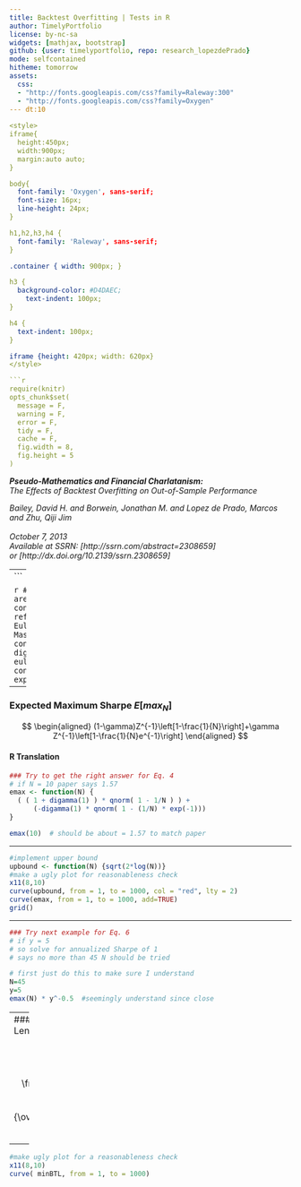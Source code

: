 ```yaml
---
title: Backtest Overfitting | Tests in R
author: TimelyPortfolio
license: by-nc-sa
widgets: [mathjax, bootstrap]
github: {user: timelyportfolio, repo: research_lopezdePrado}
mode: selfcontained
hitheme: tomorrow
assets:
  css:
  - "http://fonts.googleapis.com/css?family=Raleway:300"
  - "http://fonts.googleapis.com/css?family=Oxygen"
--- dt:10
  
<style>
iframe{
  height:450px;
  width:900px;
  margin:auto auto;
}

body{
  font-family: 'Oxygen', sans-serif;
  font-size: 16px;
  line-height: 24px;
}

h1,h2,h3,h4 {
  font-family: 'Raleway', sans-serif;
}

.container { width: 900px; }

h3 {
  background-color: #D4DAEC;
    text-indent: 100px; 
}

h4 {
  text-indent: 100px;
}

iframe {height: 420px; width: 620px}
</style>

```r
require(knitr)
opts_chunk$set(
  message = F,
  warning = F,
  error = F,
  tidy = F,
  cache = F,
  fig.width = 8,
  fig.height = 5
)
```

<address>
<strong>Pseudo-Mathematics and Financial Charlatanism:</strong><br>
The Effects of Backtest Overfitting on Out-of-Sample Performance
<p class="muted">Bailey, David H. and Borwein, Jonathan M. and Lopez de Prado, Marcos and Zhu, Qiji Jim<br>   
 October 7, 2013   <br> 
 Available at SSRN: [http://ssrn.com/abstract=2308659]<br> 
   or [http://dx.doi.org/10.2139/ssrn.2308659]
</p>
</address>


---
```


```r
# these are the constants referenced
# Euler–Mascheroni's constant
-digamma(1)
# euler constant
exp(1)
```
---

### Expected Maximum Sharpe $E[max_N]$

$$
\begin{aligned}
(1-\gamma)Z^{-1}\left[1-\frac{1}{N}\right]+\gamma Z^{-1}\left[1-\frac{1}{N}e^{-1}\right] \end{aligned}
$$

<h4>R Translation</h4>
```r
### Try to get the right answer for Eq. 4
# if N = 10 paper says 1.57
emax <- function(N) {
  ( ( 1 + digamma(1) ) * qnorm( 1 - 1/N ) ) +  
      (-digamma(1) * qnorm( 1 - (1/N) * exp(-1)))
}

emax(10)  # should be about = 1.57 to match paper
```

---

```r
#implement upper bound
upbound <- function(N) {sqrt(2*log(N))}
#make a ugly plot for reasonableness check
x11(8,10)
curve(upbound, from = 1, to = 1000, col = "red", lty = 2)
curve(emax, from = 1, to = 1000, add=TRUE)
grid()
```

---

```r
### Try next example for Eq. 6
# if y = 5
# so solve for annualized Sharpe of 1
# says no more than 45 N should be tried

# first just do this to make sure I understand
N=45
y=5
emax(N) * y^-0.5  #seemingly understand since close
```

--- 
### Minimum Backtest Length (MinBTL)

$$
\begin{aligned}
\left(\frac{(1-\gamma)Z^{-1}\left[1-\frac{1}{N}\right]+\gamma Z^{-1}\left[1-\frac{1}{N}e^{-1}\right]}{\overline{E[max_N]}}\right)^2 \end{aligned}
$$

<h4> R Translation </h4>
```r
#use emax from earlier for numerator
minBTL <- function( N, eMaxSharpe = 1 ) {
  (emax(N) / eMaxSharpe) ^ 2
}
#then this should equal 5 if correct
minBTL( N = 45, eMaxSharpe = 1 )
```
---

```r
#make ugly plot for a reasonableness check
x11(8,10)
curve( minBTL, from = 1, to = 1000)
```
